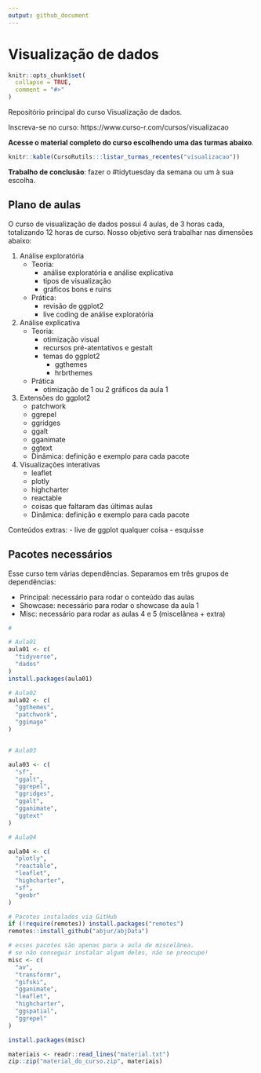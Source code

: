 ```yaml
---
output: github_document
---
```


# Visualização de dados

<!-- README.md is generated from README.Rmd. Please edit that file -->

```r
knitr::opts_chunk$set(
  collapse = TRUE,
  comment = "#>"
)
```

Repositório principal do curso Visualização de dados.

Inscreva-se no curso: https://www.curso-r.com/cursos/visualizacao

**Acesse o material completo do curso escolhendo uma das turmas abaixo**.

```r
knitr::kable(CursoRutils:::listar_turmas_recentes("visualizacao"))
```

**Trabalho de conclusão**: fazer o #tidytuesday da semana ou um à sua escolha.

## Plano de aulas

O curso de visualização de dados possui 4 aulas, de 3 horas cada, totalizando 12 horas de curso. Nosso objetivo será trabalhar nas dimensões abaixo:

1. Análise exploratória
    - Teoria:
      - análise exploratória e análise explicativa
      - tipos de visualização
      - gráficos bons e ruins
    - Prática:
      - revisão de ggplot2
      - live coding de análise exploratória
2. Análise explicativa
    - Teoria:
      - otimização visual
      - recursos pré-atentativos e gestalt
      - temas do ggplot2
          - ggthemes
          - hrbrthemes
    - Prática
      - otimização de 1 ou 2 gráficos da aula 1
3. Extensões do ggplot2
    - patchwork
    - ggrepel
    - ggridges
    - ggalt
    - gganimate
    - ggtext
    - Dinâmica: definição e exemplo para cada pacote
4. Visualizações interativas
    - leaflet
    - plotly
    - highcharter
    - reactable
    - coisas que faltaram das últimas aulas
    - Dinâmica: definição e exemplo para cada pacote

Conteúdos extras:
    - live de ggplot qualquer coisa
    - esquisse

## Pacotes necessários

Esse curso tem várias dependências. Separamos em três grupos de dependências:

- Principal: necessário para rodar o conteúdo das aulas
- Showcase: necessário para rodar o showcase da aula 1
- Misc: necessário para rodar as aulas 4 e 5 (miscelânea + extra)

```r

# 

# Aula01
aula01 <- c(
  "tidyverse",
  "dados"
)
install.packages(aula01)

# Aula02
aula02 <- c(
  "ggthemes",
  "patchwork",
  "ggimage"
)


# Aula03

aula03 <- c(
  "sf",
  "ggalt",
  "ggrepel",
  "ggridges",
  "ggalt",
  "gganimate",
  "ggtext"
)

# Aula04

aula04 <- c(
  "plotly",
  "reactable",
  "leaflet",
  "highcharter",
  "sf",
  "geobr"
)

# Pacotes instalados via GitHub
if (!require(remotes)) install.packages("remotes")
remotes::install_github("abjur/abjData")

# esses pacotes são apenas para a aula de miscelânea.
# se não conseguir instalar algum deles, não se preocupe!
misc <- c(
  "av", 
  "transformr", 
  "gifski",
  "gganimate",
  "leaflet",
  "highcharter",
  "ggspatial",
  "ggrepel"
)

install.packages(misc)

```


```r
materiais <- readr::read_lines("material.txt")
zip::zip("material_do_curso.zip", materiais)
```

